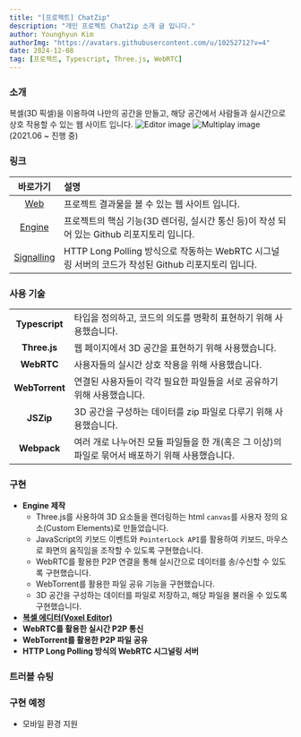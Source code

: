 ```yaml
---
title: "[프로젝트] ChatZip"
description: "개인 프로젝트 ChatZip 소개 글 입니다."
author: Younghyun Kim
authorImg: "https://avatars.githubusercontent.com/u/10252712?v=4"
date: 2024-12-08
tag: [프로젝트, Typescript, Three.js, WebRTC]
---
```

### 소개
복셀(3D 픽셀)을 이용하여 나만의 공간을 만들고, 해당 공간에서 사람들과 실시간으로 상호 작용할 수 있는 웹 사이트 입니다.
![Editor image](https://chat-zip.pages.dev/assets/editor.png)
![Multiplay image](https://chat-zip.pages.dev/assets/multiplay.png)
(2021.06 ~ 진행 중)
### 링크
| 바로가기 | 설명 |
|:---:|:---|
| [Web](https://chat-zip.pages.dev/) | 프로젝트 결과물을 볼 수 있는 웹 사이트 입니다.
| [Engine](https://github.com/Chat-Zip/Engine/) | 프로젝트의 핵심 기능(3D 렌더링, 실시간 통신 등)이 작성 되어 있는 Github 리포지토리 입니다.
| [Signalling](https://github.com/Chat-Zip/Signalling/) | HTTP Long Polling 방식으로 작동하는 WebRTC 시그널링 서버의 코드가 작성된 Github 리포지토리 입니다.
### 사용 기술
| | |
|:---:|:---|
| **Typescript** | 타입을 정의하고, 코드의 의도를 명확히 표현하기 위해 사용했습니다.
| **Three.js** | 웹 페이지에서 3D 공간을 표현하기 위해 사용했습니다.
| **WebRTC** | 사용자들의 실시간 상호 작용을 위해 사용했습니다.
| **WebTorrent** | 연결된 사용자들이 각각 필요한 파일들을 서로 공유하기 위해 사용했습니다.
| **JSZip** | 3D 공간을 구성하는 데이터를 zip 파일로 다루기 위해 사용했습니다.
| **Webpack** | 여러 개로 나누어진 모듈 파일들을 한 개(혹은 그 이상)의 파일로 묶어서 배포하기 위해 사용했습니다.
### 구현
- **Engine 제작**
    + Three.js를 사용하여 3D 요소들을 렌더링하는 html `canvas`를 사용자 정의 요소(Custom Elements)로 만들었습니다.
    + JavaScript의 키보드 이벤트와 `PointerLock API`를 활용하여 키보드, 마우스로 화면의 움직임을 조작할 수 있도록 구현했습니다.
    + WebRTC를 활용한 P2P 연결을 통해 실시간으로 데이터를 송/수신할 수 있도록 구현했습니다.
    + WebTorrent를 활용한 파일 공유 기능을 구현했습니다.
    + 3D 공간을 구성하는 데이터를 파일로 저장하고, 해당 파일을 불러올 수 있도록 구현했습니다.
- [**복셀 에디터(Voxel Editor)**](https://chat-zip.pages.dev/editor/)
- **WebRTC를 활용한 실시간 P2P 통신**
- **WebTorrent를 활용한 P2P 파일 공유**
- **HTTP Long Polling 방식의 WebRTC 시그널링 서버**
### 트러블 슈팅
### 구현 예정
- 모바일 환경 지원